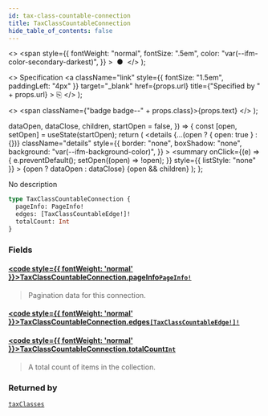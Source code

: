```yaml
---
id: tax-class-countable-connection
title: TaxClassCountableConnection
hide_table_of_contents: false
---
```


  <>
    <span
      style={{
        fontWeight: "normal",
        fontSize: ".5em",
        color: "var(--ifm-color-secondary-darkest)",
      }}
    >
      &nbsp;●&nbsp;
    </span>
  </>
);

  <>
    Specification
    <a
      className="link"
      style={{ fontSize: "1.5em", paddingLeft: "4px" }}
      target="\_blank"
      href={props.url}
      title={"Specified by " + props.url}
    >
      ⎘
    </a>
  </>
);

  <>
    <span className={"badge badge--" + props.class}>{props.text}</span>
  </>
);


  dataOpen,
  dataClose,
  children,
  startOpen = false,
}) => {
  const [open, setOpen] = useState(startOpen);
  return (
    <details
      {...(open ? { open: true } : {})}
      className="details"
      style={{
        border: "none",
        boxShadow: "none",
        background: "var(--ifm-background-color)",
      }}
    >
      <summary
        onClick={(e) => {
          e.preventDefault();
          setOpen((open) => !open);
        }}
        style={{ listStyle: "none" }}
      >
        {open ? dataOpen : dataClose}
      </summary>
      {open && children}
    </details>
  );
};

No description

```graphql
type TaxClassCountableConnection {
  pageInfo: PageInfo!
  edges: [TaxClassCountableEdge!]!
  totalCount: Int
}
```

### Fields

#### [<code style={{ fontWeight: 'normal' }}>TaxClassCountableConnection.<b>pageInfo</b></code>](#)<Bullet />[`PageInfo!`](../../../api-reference/miscellaneous/objects/page-info) <Badge class="secondary" text="non-null"/> <Badge class="secondary" text="object"/>

> Pagination data for this connection.

#### [<code style={{ fontWeight: 'normal' }}>TaxClassCountableConnection.<b>edges</b></code>](#)<Bullet />[`[TaxClassCountableEdge!]!`](../../../api-reference/taxes/objects/tax-class-countable-edge) <Badge class="secondary" text="non-null"/> <Badge class="secondary" text="object"/>

>

#### [<code style={{ fontWeight: 'normal' }}>TaxClassCountableConnection.<b>totalCount</b></code>](#)<Bullet />[`Int`](../../../api-reference/miscellaneous/scalars/int) <Badge class="secondary" text="scalar"/>

> A total count of items in the collection.

### Returned by

[`taxClasses`](../../../api-reference/taxes/queries/tax-classes) <Badge class="secondary" text="query"/>

